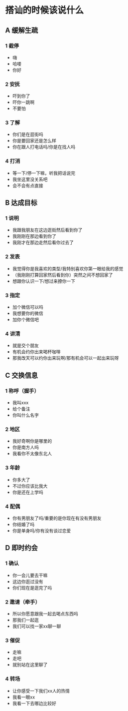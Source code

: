 # 搭讪的时候该说什么

## A 缓解生疏

### 1 截停

- 嗨
- 哈喽
- 你好

### 2 安抚

- 吓到你了
- 吓你一跳啊
- 不要怕

### 3 了解

- 你们是在逛街吗
- 你是要回家还是怎么样
- 你在跟人打电话吗/你是在找人吗

### 4 打消

- 等一下/停一下嘛，听我把话说完
- 我坐这里没关系吧
- 会不会有点直接

## B 达成目标

### 1 说明

- 我跟我朋友在这边逛街然后看到你了
- 我刚刚在那边看到你了
- 我刚才在那边走然后看你过去了

### 2 发表

- 我觉得你是我喜欢的类型/我特别喜欢你第一眼给我的感觉
- （我刚刚打算回家然后看到你）突然之间不想回家了
- 想跟你认识一下/想过来撩你一下

### 3 指定

- 加个微信可以吗
- 我想要你的微信
- 加你个微信吧

### 4 讲清

- 就是交个朋友
- 有机会约你出来喝杯咖啡
- 那我改天可以约你出来玩啊/那有机会可以一起出来玩呀

## C 交换信息

### 1 称呼（握手）

- 我叫xxx
- 给个备注
- 你叫什么名字

### 2 地区

- 我好奇啊你是哪里的
- 你是南方人吗
- 我看你不太像东北人

### 3 年龄

- 你多大了
- 不过你应该比我大
- 你是还在上学吗

### 4 配偶

- 你有男朋友了吗/重要的是你现在有没有男朋友
- 你结婚了吗
- 你是单身吗/你有没有谈过恋爱

## D 即时约会

### 1 确认

- 你一会儿要去干嘛
- 这边你逛过没有
- 你们现在是逛完了吗

### 2 邀请（牵手）

- 所以你愿意跟我一起去喝点东西吗
- 那我们一起逛
- 我们可以找一家xx聊一聊

### 3 催促

- 走嘛
- 走吧
- 就别站在这里聊了

### 4 转场

- 让你感受一下我们xx人的热情
- 我看一眼xx
- 我看一下去哪边比较好